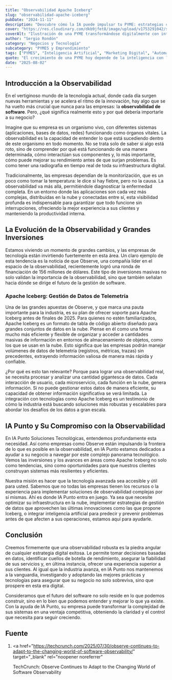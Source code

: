 ```yaml
---
title: "Observabilidad Apache Iceberg"
slug: "observabilidad-apache-iceberg"
pubDate: "2024-11-11"
description: "Descubre cómo la IA puede impulsar tu PYME: estrategias concretas de marketing, automatización y datos para aumentar ventas."
cover: "https://res.cloudinary.com/dkb9jfet8/image/upload/v1753291042/small-business_kk56r6.jpg"
coverAlt: "Ilustración de una PYME transformándose digitalmente con inteligencia artificial."
author: "Sergio Rondón"
category: "Negocios y Tecnología"
subcategory: "PYMES y Emprendimiento"
tags: ["PYMES", "Inteligencia Artificial", "Marketing Digital", "Automatización", "Ventas"]
quote: "El crecimiento de una PYME hoy depende de la inteligencia con la que se aplican datos, IA y estrategia. — Sergio Rondón"
date: "2025-08-02"
---
```




<h2 id="introduccion-a-la-observabilidad">Introducción a la Observabilidad</h2>

En el vertiginoso mundo de la tecnología actual, donde cada día surgen nuevas herramientas y se acelera el ritmo de la innovación, hay algo que se ha vuelto más crucial que nunca para las empresas: la <strong>observabilidad de software</strong>. Pero, ¿qué significa realmente esto y por qué debería importarle a su negocio?

Imagine que su empresa es un organismo vivo, con diferentes sistemas (aplicaciones, bases de datos, redes) funcionando como órganos vitales. La observabilidad es la capacidad de entender lo que está sucediendo dentro de este organismo en todo momento. No se trata solo de saber si algo está roto, sino de comprender por qué está funcionando de una manera determinada, cómo interactúan sus componentes y, lo más importante, cómo puede mejorar su rendimiento antes de que surjan problemas. Es como tener una radiografía en tiempo real de toda su infraestructura digital.

Tradicionalmente, las empresas dependían de la monitorización, que es un poco como tomar la temperatura: le dice si hay fiebre, pero no la causa. La observabilidad va más allá, permitiéndole diagnosticar la enfermedad completa. En un entorno donde las aplicaciones son cada vez más complejas, distribuidas en la nube y conectadas entre sí, esta visibilidad profunda es indispensable para garantizar que todo funcione sin interrupciones, ofreciendo la mejor experiencia a sus clientes y manteniendo la productividad interna.

<h2 id="la-evolucion-de-la-observabilidad-e-inversiones">
  La Evolución de la Observabilidad y Grandes Inversiones
</h2>

Estamos viviendo un momento de grandes cambios, y las empresas de tecnología están invirtiendo fuertemente en esta área. Un claro ejemplo de esta tendencia es la noticia de que Observe, una compañía líder en el espacio de la observabilidad, recientemente logró una ronda de financiación de 156 millones de dólares. Este tipo de inversiones masivas no solo validan la importancia de la observabilidad, sino que también señalan hacia dónde se dirige el futuro de la gestión de software.

<h3 id="apache-iceberg-gestion-de-datos-de-telemetria">
  Apache Iceberg: Gestión de Datos de Telemetría
</h3>

Una de las grandes apuestas de Observe, y que marca una pauta importante para la industria, es su plan de ofrecer soporte para Apache Iceberg antes de finales de 2025. Para quienes no estén familiarizados, Apache Iceberg es un formato de tabla de código abierto diseñado para grandes conjuntos de datos en la nube. Piense en él como una forma mucho más eficiente y flexible de organizar y acceder a cantidades masivas de información en entornos de almacenamiento de objetos, como los que se usan en la nube. Esto significa que las empresas podrán manejar volúmenes de datos de telemetría (registros, métricas, trazas) sin precedentes, extrayendo información valiosa de manera más rápida y confiable.

¿Por qué es esto tan relevante? Porque para lograr una observabilidad real, se necesita procesar y analizar una cantidad gigantesca de datos. Cada interacción de usuario, cada microservicio, cada función en la nube, genera información. Si no puede gestionar estos datos de manera eficiente, su capacidad de obtener información significativa se verá limitada. La integración con tecnologías como Apache Iceberg es un testimonio de cómo la industria está buscando soluciones más robustas y escalables para abordar los desafíos de los datos a gran escala.

<h2 id="ia-punto-y-su-compromiso-con-la-observabilidad">
  IA Punto y Su Compromiso con la Observabilidad
</h2>

En IA Punto Soluciones Tecnológicas, entendemos profundamente esta necesidad. Así como empresas como Observe están impulsando la frontera de lo que es posible en la observabilidad, en IA Punto estamos dedicados a ayudar a su negocio a navegar por este complejo panorama tecnológico. Vemos las inversiones y los avances en áreas como Apache Iceberg no solo como tendencias, sino como oportunidades para que nuestros clientes construyan sistemas más resilientes y eficientes.

Nuestra misión es hacer que la tecnología avanzada sea accesible y útil para usted. Sabemos que no todas las empresas tienen los recursos o la experiencia para implementar soluciones de observabilidad complejas por sí mismas. Ahí es donde IA Punto entra en juego. Ya sea que necesite optimizar su infraestructura en la nube, implementar estrategias de gestión de datos que aprovechen las últimas innovaciones como las que propone Iceberg, o integrar inteligencia artificial para predecir y prevenir problemas antes de que afecten a sus operaciones, estamos aquí para ayudarle.

<h2 id="conclusion">Conclusión</h2>

Creemos firmemente que una observabilidad robusta es la piedra angular de cualquier estrategia digital exitosa. Le permite tomar decisiones basadas en datos, identificar cuellos de botella de rendimiento, asegurar la fiabilidad de sus servicios y, en última instancia, ofrecer una experiencia superior a sus clientes. Al igual que la industria avanza, en IA Punto nos mantenemos a la vanguardia, investigando y adoptando las mejores prácticas y tecnologías para asegurar que su negocio no solo sobreviva, sino que prospere en esta era digital.

Consideramos que el futuro del software no solo reside en lo que podemos construir, sino en lo bien que podemos entender y mejorar lo que ya existe. Con la ayuda de IA Punto, su empresa puede transformar la complejidad de sus sistemas en una ventaja competitiva, obteniendo la claridad y el control que necesita para seguir creciendo.

<h2 id="fuente">Fuente</h2>

1. <a
     href="https://techcrunch.com/2025/07/30/observe-continues-to-adapt-to-the-changing-world-of-software-observability/"
     target="_blank"
     rel="noopener noreferrer"
   >
     TechCrunch: Observe Continues to Adapt to the Changing World of Software
     Observability
   </a>
